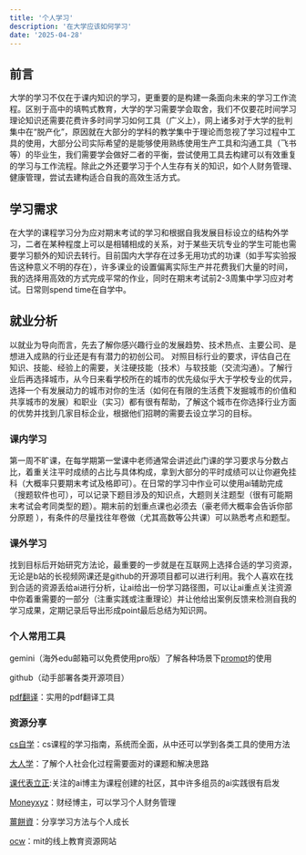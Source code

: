 ```yaml
---
title: '个人学习'
description: '在大学应该如何学习'
date: '2025-04-28'
---
```

## 前言
   大学的学习不仅在于课内知识的学习，更重要的是构建一条面向未来的学习工作流程。区别于高中的填鸭式教育，大学的学习需要学会取舍，我们不仅要花时间学习理论知识还需要花费许多时间学习如何工具（广义上），网上诸多对于大学的批判集中在“脱产化”，原因就在大部分的学科的教学集中于理论而忽视了学习过程中工具的使用，大部分公司实际希望的是能够使用熟练使用生产工具和沟通工具（飞书等）的毕业生，我们需要学会做好二者的平衡，尝试使用工具去构建可以有效重复的学习与工作流程。除此之外还要学习于个人生存有关的知识，如个人财务管理、健康管理，尝试去建构适合自我的高效生活方式。

## 学习需求
   在大学的课程学习分为应对期末考试的学习和根据自我发展目标设立的结构外学习，二者在某种程度上可以是相辅相成的关系，对于某些天坑专业的学生可能也需要学习额外的知识去转行。目前国内大学存在过多无用功式的功课（如手写实验报告这种意义不明的存在），许多课业的设置偏离实际生产并花费我们大量的时间，我的选择用高效的方式完成平常的作业，同时在期末考试前2-3周集中学习应对考试。日常则spend time在自学中。

## 就业分析
   以就业为导向而言，先去了解你感兴趣行业的发展趋势、技术热点、主要公司、是想进入成熟的行业还是有有潜力的初创公司。 对照目标行业的要求，评估自己在知识、技能、经验上的需要，关注硬技能（技术）与软技能（交流沟通）。了解行业后再选择城市，从今日来看学校所在的城市的优先级似乎大于学校专业的优异，选择一个有发展动力的城市对你的生活（如何在有限的生活费下发掘城市的价值和共享城市的发展）和职业（实习）都有很有帮助，了解这个城市在你选择行业方面的优势并找到几家目标企业，根据他们招聘的需要去设立学习的目标。

### 课内学习
   第一周不旷课，在每学期第一堂课中老师通常会讲述此门课的学习要求与分数占比，着重关注平时成绩的占比与具体构成，拿到大部分的平时成绩可以让你避免挂科（大概率只要期末考试及格即可）。在日常的学习中作业可以使用ai辅助完成（搜题软件也可），可以记录下题目涉及的知识点，大题则关注题型（很有可能期末考试会考同类型的题）。期末前的划重点课也必须去（豪老师大概率会告诉你部分原题 ），有条件的尽量找往年卷做（尤其高数等公共课）可以熟悉考点和题型。

### 课外学习
   找到目标后开始研究方法论，最重要的一步就是在互联网上选择合适的学习资源，无论是b站的长视频网课还是github的开源项目都可以进行利用。我个人喜欢在找到合适的资源丢给ai进行分析，让ai给出一份学习路径图，可以让ai重点关注资源中你着重需要的一部分（注重实践或注重理论）并让他给出案例反馈来检测自我的学习成果，定期记录后导出形成point最后总结为知识网。

### 个人常用工具
   gemini（海外edu邮箱可以免费使用pro版）了解各种场景下[prompt](https://github.com/B3o/GPTS-Prompt-Collection?tab=readme-ov-file)的使用

   github（动手部署各类开源项目）

   [pdf翻译](https://app.immersivetranslate.com/babel-doc/)：实用的pdf翻译工具

### 资源分享
   [cs自学](https://csdiy.wiki)：cs课程的学习指南，系统而全面，从中还可以学到各类工具的使用方法

   [大人学](https://www.darencademy.com)：了解个人社会化过程需要面对的课题和解决思路

   [课代表立正](https://www.superlinear.academy/c/start-here/):关注的ai博主为课程创建的社区，其中许多组员的ai实践很有启发

   [Moneyxyz](https://www.youtube.com/@MoneyXYZ)：财经博主，可以学习个人财务管理

   [薑餅資](https://www.youtube.com/@gingerbread0529)：分享学习方法与个人成长

   [ocw](https://ocw.mit.edu)：mit的线上教育资源网站